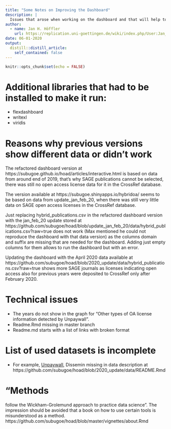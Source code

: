 ```yaml
---
title: "Some Notes on Improving the Dashboard"
description: |
  Issues that arose when working on the dashboard and that will help to improve it. 
author:
  - name: Jan H. Höffler
    url: https://replication.uni-goettingen.de/wiki/index.php/User:Jan_H._Höffler
date: 06-01-2020
output:
  distill::distill_article:
    self_contained: false
---
```


```r
knitr::opts_chunk$set(echo = FALSE)
```

# Additional libraries that had to be installed to make it run:

* flexdashboard
* writexl
* viridis

# Reasons why previous versions show different data or didn't work
The refactored dashboard version at https://subugoe.github.io/hoad/articles/interactive.html is based on data from around end of 2019, that's why SAGE publications cannot be selected, there was still no open access license data for it in the CrossRef database.

The version available at https://subugoe.shinyapps.io/hybridoa/ seems to be based on data from update_jan_feb_20, when there was still very little data on SAGE open access licenses in the CrossRef database. 

Just replacing hybrid_publications.csv in the refactored dashboard version with the jan_feb_20 update stored at https://github.com/subugoe/hoad/blob/update_jan_feb_20/data/hybrid_publications.csv?raw=true does not work (Max mentioned he could not reproduce the dashboard with that data version) as the columns domain and suffix are missing that are needed for the dashboard. Adding just empty columns for them allows to run the dashboard but with an error. 

Updating the dashboard with the April 2020 data available at https://github.com/subugoe/hoad/blob/2020_update/data/hybrid_publications.csv?raw=true shows more SAGE journals as licenses indicating open access also for previous years were deposited to CrossRef only after February 2020.

# Technical issues
* The years do not show in the graph for "Other types of OA license information detected by Unpaywall".
* Readme.Rmd missing in master branch
* Readme.md starts with a list of links with broken format

# List of used datasets is incomplete
* For example, [Unpaywall](https://unpaywall.org/), Dissemin missing in data description at https://github.com/subugoe/hoad/blob/2020_update/data/README.Rmd

# "Methods
follow the Wickham-Grolemund approach to practice data science". The impression should be avoided that a book on how to use certain tools is misunderstood as a method.
https://github.com/subugoe/hoad/blob/master/vignettes/about.Rmd